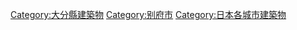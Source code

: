 [[Category:大分縣建築物|Category:大分縣建築物]]
[[Category:别府市|Category:别府市]]
[[Category:日本各城市建築物|Category:日本各城市建築物]]